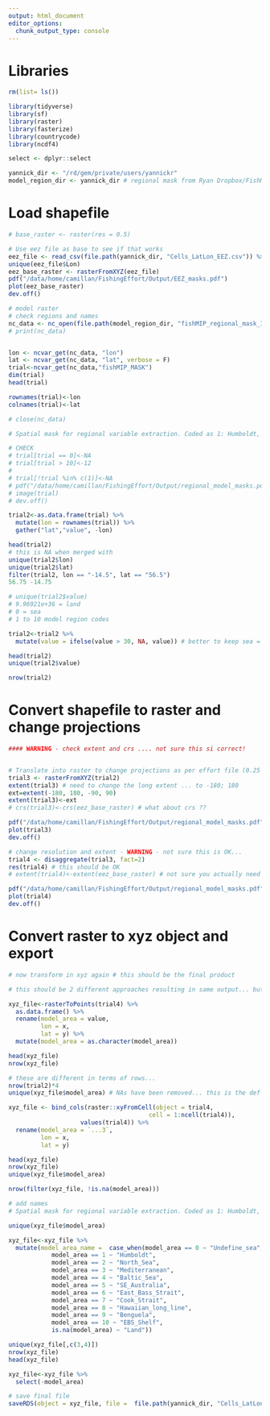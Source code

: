 ```yaml
---
output: html_document
editor_options: 
  chunk_output_type: console
---
```


# Libraries

```r

rm(list= ls())

library(tidyverse)
library(sf)
library(raster)
library(fasterize)
library(countrycode)
library(ncdf4)

select <- dplyr::select

yannick_dir <- "/rd/gem/private/users/yannickr"
model_region_dir <- yannick_dir # regional mask from Ryan Dropbox/FishMIP_Regional_Fircings_ISIMIP3a fishMIP_regional_mask_ISIMIP3.nc

```

# Load shapefile 

```r

# base_raster <- raster(res = 0.5)

# Use eez file as base to see if that works
eez_file <- read_csv(file.path(yannick_dir, "Cells_LatLon_EEZ.csv")) %>% select(Lon, Lat, A_Code)
unique(eez_file$Lon)
eez_base_raster <- rasterFromXYZ(eez_file)
pdf("/data/home/camillan/FishingEffort/Output/EEZ_masks.pdf")
plot(eez_base_raster)
dev.off()

# model raster 
# check regions and names 
nc_data <- nc_open(file.path(model_region_dir, "fishMIP_regional_mask_ISIMIP3.nc"))
# print(nc_data)


lon <- ncvar_get(nc_data, "lon")
lat <- ncvar_get(nc_data, "lat", verbose = F)
trial<-ncvar_get(nc_data,"fishMIP_MASK")
dim(trial)
head(trial)

rownames(trial)<-lon
colnames(trial)<-lat

# close(nc_data)

# Spatial mask for regional variable extraction. Coded as 1: Humboldt, 2: North Sea, 3: Mediterranean, 4: Baltic Sea, 5: SE_Australia, 6: East Bass Strait, 7: Cook Strait, 8: Hawaiian long line, 9: Benguela, 10: EBS Shelf

# CHECK 
# trial[trial == 0]<-NA
# trial[trial > 10]<-12
# 
# trial[!trial %in% c(1)]<-NA
# pdf("/data/home/camillan/FishingEffort/Output/regional_model_masks.pdf")
# image(trial)
# dev.off()

trial2<-as.data.frame(trial) %>% 
  mutate(lon = rownames(trial)) %>% 
  gather("lat","value", -lon)

head(trial2)
# this is NA when merged with 
unique(trial2$lon)
unique(trial2$lat)
filter(trial2, lon == "-14.5", lat == "56.5")
56.75 -14.75

# unique(trial2$value)
# 9.96921e+36 = land 
# 0 = sea 
# 1 to 10 model region codes

trial2<-trial2 %>% 
  mutate(value = ifelse(value > 30, NA, value)) # better to keep sea = 0 and land = NA I think 

head(trial2)
unique(trial2$value)

nrow(trial2)

```

# Convert shapefile to raster and change projections 

```r


#### WARNING - check extent and crs .... not sure this si correct! 


# Translate into raster to change projections as per effort file (0.25 to 0.75)
trial3 <- rasterFromXYZ(trial2)
extent(trial3) # need to change the long extent ... to -180; 180
ext=extent(-180, 180, -90, 90)
extent(trial3)<-ext
# crs(trial3)<-crs(eez_base_raster) # what about crs ?? 

pdf("/data/home/camillan/FishingEffort/Output/regional_model_masks.pdf")
plot(trial3)
dev.off()

# change resolution and extent - WARNING - not sure this is OK... 
trial4 <- disaggregate(trial3, fact=2)
res(trial4) # this should be OK 
# extent(trial4)<-extent(eez_base_raster) # not sure you actually need this... 

pdf("/data/home/camillan/FishingEffort/Output/regional_model_masks.pdf")
plot(trial4)
dev.off()

```

# Convert raster to xyz object and export

```r

# now transform in xyz again # this should be the final product 

# this should be 2 different approaches resulting in same output... but number of rows is not OK in first approach ... 

xyz_file<-rasterToPoints(trial4) %>% 
  as.data.frame() %>% 
  rename(model_area = value,
         lon = x, 
         lat = y) %>% 
  mutate(model_area = as.character(model_area))

head(xyz_file)
nrow(xyz_file)

# these are different in terms of rows... 
nrow(trial2)*4
unique(xyz_file$model_area) # NAs have been removed... this is the def for this function. 

xyz_file <- bind_cols(raster::xyFromCell(object = trial4, 
                                       cell = 1:ncell(trial4)), 
                    values(trial4)) %>% 
  rename(model_area = `...3`,
         lon = x,
         lat = y)

head(xyz_file)
nrow(xyz_file)
unique(xyz_file$model_area)

nrow(filter(xyz_file, !is.na(model_area)))

# add names 
# Spatial mask for regional variable extraction. Coded as 1: Humboldt, 2: North Sea, 3: Mediterranean, 4: Baltic Sea, 5: SE_Australia, 6: East Bass Strait, 7: Cook Strait, 8: Hawaiian long line, 9: Benguela, 10: EBS Shelf

unique(xyz_file$model_area)

xyz_file<-xyz_file %>% 
  mutate(model_area_name =  case_when(model_area == 0 ~ "Undefine_sea",
            model_area == 1 ~ "Humboldt",
            model_area == 2 ~ "North_Sea",
            model_area == 3 ~ "Mediterranean",
            model_area == 4 ~ "Baltic_Sea",
            model_area == 5 ~ "SE_Australia",
            model_area == 6 ~ "East_Bass_Strait",
            model_area == 7 ~ "Cook_Strait",
            model_area == 8 ~ "Hawaiian_long_line",
            model_area == 9 ~ "Benguela",
            model_area == 10 ~ "EBS_Shelf",
            is.na(model_area) ~ "Land"))

unique(xyz_file[,c(3,4)])
nrow(xyz_file)
head(xyz_file)

xyz_file<-xyz_file %>% 
  select(-model_area)

# save final file 
saveRDS(object = xyz_file, file =  file.path(yannick_dir, "Cells_LatLon_model_regions.rds"))

```

